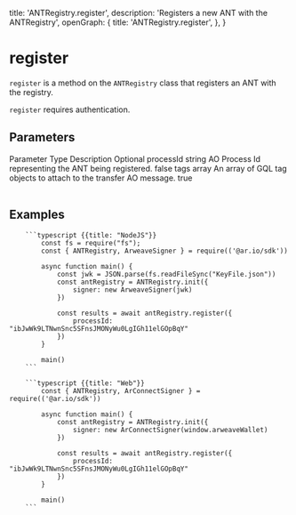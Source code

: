 
  title: 'ANTRegistry.register',
  description: 'Registers a new ANT with the ANTRegistry',
  openGraph: {
    title: 'ANTRegistry.register',
  },
}

<HeroPattern />

# register

`register` is a method on the `ANTRegistry` class that registers an ANT with the registry.

`register` requires authentication.

## Parameters

<Table>
  <Table.Head>
    <Table.Row>
      <Table.Header>Parameter</Table.Header>
      <Table.Header>Type</Table.Header>
      <Table.Header>Description</Table.Header>
      <Table.Header>Optional</Table.Header>
    </Table.Row>
  </Table.Head>
  <Table.Body>
    <Table.Row>
      <Table.Cell className="font-semibold">processId</Table.Cell>
      <Table.Cell>string</Table.Cell>
      <Table.Cell>AO Process Id representing the ANT being registered.</Table.Cell>
      <Table.Cell>false</Table.Cell>
    </Table.Row>
    <Table.Row>
      <Table.Cell className="font-semibold">tags</Table.Cell>
      <Table.Cell>array</Table.Cell>
      <Table.Cell>An array of GQL tag objects to attach to the transfer AO message.</Table.Cell>
      <Table.Cell>true</Table.Cell>
    </Table.Row>
  </Table.Body>
</Table>

## Examples

<CodeGroup title="register">

        ```typescript {{title: "NodeJS"}}
            const fs = require("fs");
            const { ANTRegistry, ArweaveSigner } = require(('@ar.io/sdk'))

            async function main() {
                const jwk = JSON.parse(fs.readFileSync("KeyFile.json"))
                const antRegistry = ANTRegistry.init({
                    signer: new ArweaveSigner(jwk)
                })

                const results = await antRegistry.register({
                    processId: "ibJwWk9LTNwnSnc5SFnsJMONyWu0LgIGh11elGOpBqY"
                })
            }

            main()
        ```

        ```typescript {{title: "Web"}}
            const { ANTRegistry, ArConnectSigner } = require(('@ar.io/sdk'))

            async function main() {
                const antRegistry = ANTRegistry.init({
                    signer: new ArConnectSigner(window.arweaveWallet)
                })

                const results = await antRegistry.register({
                    processId: "ibJwWk9LTNwnSnc5SFnsJMONyWu0LgIGh11elGOpBqY"
                })
            }

            main()
        ```

</CodeGroup>
